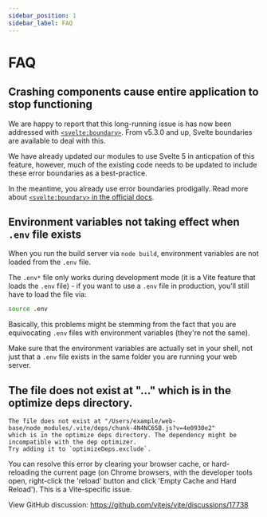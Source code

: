```yaml
---
sidebar_position: 1
sidebar_label: FAQ
---
```


# FAQ

## Crashing components cause entire application to stop functioning

We are happy to report that this long-running issue is has now been addressed with
[`<svelte:boundary>`](https://svelte.dev/docs/svelte/svelte-boundary). From v5.3.0 and up, Svelte boundaries are
available to deal with this.

We have already updated our modules to use Svelte 5 in anticpation of this feature, however, much of the existing code
needs to be updated to include these error boundaries as a best-practice.

In the meantime, you already use error boundaries prodigally. Read more about
[`<svelte:boundary>` in the official docs](https://svelte.dev/docs/svelte/svelte-boundary).

## Environment variables not taking effect when `.env` file exists

When you run the build server via `node build`, environment variables are not loaded from the `.env` file.

The `.env*` file only works during development mode (it is a Vite feature that loads the `.env` file) - if you want
to use a `.env` file in production, you'll still have to load the file via:

```bash
source .env
```

Basically, this problems might be stemming from the fact that you are equivocating `.env` files with environment
variables (they're not the same).

Make sure that the environment variables are actually set in your shell, not just that a `.env` file exists in the
same folder you are running your web server.

## The file does not exist at "..." which is in the optimize deps directory.

```text
The file does not exist at "/Users/example/web-base/node_modules/.vite/deps/chunk-4N4NC65B.js?v=4e0930e2"
which is in the optimize deps directory. The dependency might be incompatible with the dep optimizer.
Try adding it to `optimizeDeps.exclude`.
```

You can resolve this error by clearing your browser cache, or hard-reloading the current page (on Chrome browsers, with
the developer tools open, right-click the 'reload' button and click 'Empty Cache and Hard Reload'). This is a
Vite-specific issue.

View GitHub discussion: https://github.com/vitejs/vite/discussions/17738
